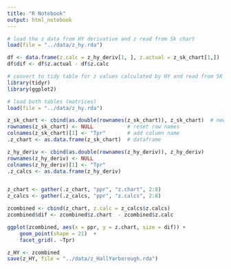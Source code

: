 ```yaml
---
title: "R Notebook"
output: html_notebook
---
```


```r
# load the z data from HY derivative and z read from Sk chart
load(file = "../data/z_hy.rda")

df <- data.frame(z.calc = z_hy_deriv[1, ], z.actual = z_sk_chart[1,])
df$dif <- df$z.actual - df$z.calc
```



```r
# convert to tidy table for z values calculated by HY and read from SK chart
library(tidyr)
library(ggplot2)

# load both tables (matrices)
load(file = "../data/z_hy.rda")

z_sk_chart <- cbind(as.double(rownames(z_sk_chart)), z_sk_chart)  # new column for Tpr
rownames(z_sk_chart) <- NULL           # reset row names
colnames(z_sk_chart)[1] <- "Tpr"       # add column name
.z_chart <- as.data.frame(z_sk_chart)  # dataframe

z_hy_deriv <- cbind(as.double(rownames(z_hy_deriv)), z_hy_deriv)
rownames(z_hy_deriv) <- NULL
colnames(z_hy_deriv)[1] <- "Tpr"
.z_calcs <- as.data.frame(z_hy_deriv)


z_chart <- gather(.z_chart, "ppr", "z.chart", 2:8)
z_calcs <- gather(.z_calcs, "ppr", "z.calcs", 2:8)

zcombined <- cbind(z_chart, z.calc = z_calcs$z.calcs)
zcombined$dif <- zcombined$z.chart  - zcombined$z.calc
```

```r
ggplot(zcombined, aes(x = ppr, y = z.chart, size = dif)) +
    geom_point(shape = 21)  +
    facet_grid(. ~Tpr)

```


```r
z_HY <- zcombined
save(z_HY, file = "../data/z_HallYarborough.rda")
```

